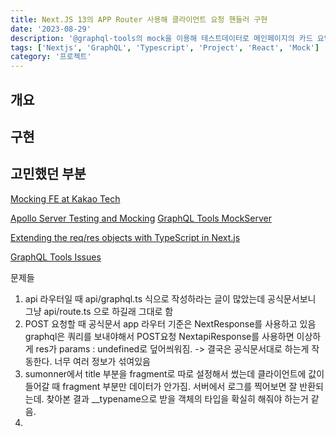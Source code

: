 ```yaml
---
title: Next.JS 13의 APP Router 사용해 클라이언트 요청 핸들러 구현
date: '2023-08-29'
description: '@graphql-tools의 mock을 이용해 테스트데이터로 메인페이지의 카드 요약 부분 구현'
tags: ['Nextjs', 'GraphQL', 'Typescript', 'Project', 'React', 'Mock']
category: '프로젝트'
---
```


## 개요

## 구현

## 고민했던 부분

[Mocking FE at Kakao Tech](https://tech.kakao.com/2021/09/29/mocking-fe/)

[Apollo Server Testing and Mocking](https://www.apollographql.com/docs/apollo-server/testing/mocking/)
[GraphQL Tools MockServer](https://the-guild.dev/graphql/tools/docs/mocking#mockserver)

[Extending the req/res objects with TypeScript in Next.js](https://nextjs.org/docs/pages/building-your-application/routing/api-routes#extending-the-req--res-objects-with-typescript)

[GraphQL Tools Issues](https://github.com/ardatan/graphql-tools/issues?page=3&q=is%3Aissue+is%3Aopen)

문제들

1. api 라우터일 때 api/graphql.ts 식으로 작성하라는 글이 많았는데 공식문서보니 그냥 api/route.ts 으로 하길래 그대로 함
2. POST 요청할 때 공식문서 app 라우터 기준은 NextResponse를 사용하고 있음
   graphql은 쿼리를 보내야해서 POST요청
   NextapiResponse를 사용하면 이상하게 res가 params : undefined로 덮어씌워짐.
   -> 결국은 공식문서대로 하는게 작동한다. 너무 여러 정보가 섞여있음
3. sumonner에서 title 부분을 fragment로 따로 설정해서 썼는데 클라이언트에 값이 들어갈 때 fragment 부분만 데이터가 안가짐. 서버에서 로그를 찍어보면 잘 반환되는데. 찾아본 결과 \_\_typename으로 받을 객체의 타입을 확실히 해줘야 하는거 같음.
4. [](https://it-eldorado.tistory.com/179)
   [](https://stackoverflow.com/questions/63362483/apollo-client-fragments-not-embedding-data)
